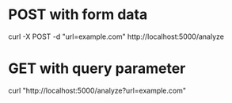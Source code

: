# POST with form data
curl -X POST -d "url=example.com" http://localhost:5000/analyze

# GET with query parameter
curl "http://localhost:5000/analyze?url=example.com"
